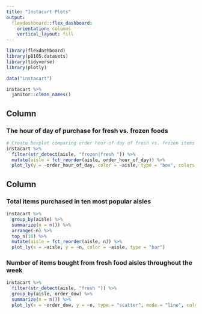 ```yaml
---
title: "Instacart Plots"
output: 
  flexdashboard::flex_dashboard:
    orientation: columns
    vertical_layout: fill
---
```


```r
library(flexdashboard)
library(p8105.datasets)
library(tidyverse)
library(plotly)

data("instacart")

instacart %>% 
  janitor::clean_names()

```

Column {data-width=550}
-----------------------------------------------------------------------

### The hour of day of purchase for fresh vs. frozen foods

```r
# Create boxplot comparing order hour of day of fresh vs. frozen items
instacart %>% 
  filter(str_detect(aisle, "frozen|fresh ")) %>% 
  mutate(aisle = fct_reorder(aisle, order_hour_of_day)) %>% 
  plot_ly(y = ~order_hour_of_day, color = ~aisle, type = "box", colors = "Set2") 
```

Column {data-width=450}
-----------------------------------------------------------------------

### Total items purchased in ten most popular aisles 

```r
instacart %>%
  group_by(aisle) %>%
  summarize(n = n()) %>%
  arrange(-n) %>% 
  top_n(10) %>% 
  mutate(aisle = fct_reorder(aisle, n)) %>% 
  plot_ly(x = ~aisle, y = ~n, color = ~aisle, type = "bar")
```

### Number of items bought from fresh food aisles throughout the week 

```r
instacart %>% 
  filter(str_detect(aisle, "fresh ")) %>% 
  group_by(aisle, order_dow) %>% 
  summarize(n = n()) %>% 
  plot_ly(x = ~order_dow, y = ~n, type = "scatter", mode = "line", color = ~aisle)
```

